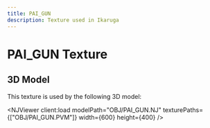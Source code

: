 ```yaml
---
title: PAI_GUN
description: Texture used in Ikaruga
---
```



# PAI_GUN Texture

<PVMViewer
  client:load
  filePath="OBJ/PAI_GUN.PVM"
/>


## 3D Model

This texture is used by the following 3D model:

<NJViewer
  client:load
  modelPath="OBJ/PAI_GUN.NJ"
  texturePaths={["OBJ/PAI_GUN.PVM"]}
  width={600}
  height={400}
/>
